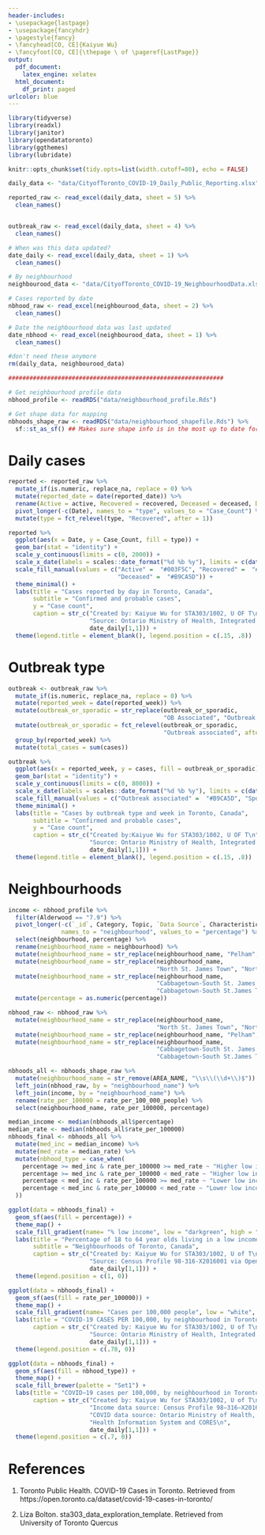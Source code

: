 ---
header-includes:
- \usepackage{lastpage}
- \usepackage{fancyhdr}
- \pagestyle{fancy}
- \fancyhead[CO, CE]{Kaiyue Wu}
- \fancyfoot[CO, CE]{\thepage \ of \pageref{LastPage}}
output:
  pdf_document:
    latex_engine: xelatex
  html_document:
    df_print: paged
urlcolor: blue
---


```{r setup, echo=FALSE, message=FALSE}

library(tidyverse)
library(readxl)
library(janitor)
library(opendatatoronto)
library(ggthemes)
library(lubridate)

knitr::opts_chunk$set(tidy.opts=list(width.cutoff=80), echo = FALSE)
```


```{r load_data, echo=FALSE}
daily_data <- "data/CityofToronto_COVID-19_Daily_Public_Reporting.xlsx"

reported_raw <- read_excel(daily_data, sheet = 5) %>% 
  clean_names()


outbreak_raw <- read_excel(daily_data, sheet = 4) %>% 
  clean_names()

# When was this data updated?
date_daily <- read_excel(daily_data, sheet = 1) %>% 
  clean_names()

# By neighbourhood
neighbourood_data <- "data/CityofToronto_COVID-19_NeighbourhoodData.xlsx"

# Cases reported by date
nbhood_raw <- read_excel(neighbourood_data, sheet = 2) %>% 
  clean_names()

# Date the neighbourhood data was last updated
date_nbhood <- read_excel(neighbourood_data, sheet = 1) %>% 
  clean_names()

#don't need these anymore
rm(daily_data, neighbourood_data)

#############################################################

# Get neighbourhood profile data
nbhood_profile <- readRDS("data/neighbourhood_profile.Rds")

# Get shape data for mapping 
nbhoods_shape_raw <- readRDS("data/neighbourhood_shapefile.Rds") %>% 
  sf::st_as_sf() ## Makes sure shape info is in the most up to date format

```

# Daily cases

```{r cases_dw}
reported <- reported_raw %>%
  mutate_if(is.numeric, replace_na, replace = 0) %>%
  mutate(reported_date = date(reported_date)) %>%
  rename(Active = active, Recovered = recovered, Deceased = deceased, Date = reported_date) %>%
  pivot_longer(-c(Date), names_to = "type", values_to = "Case_Count") %>%
  mutate(type = fct_relevel(type, "Recovered", after = 1))
```

```{r cases_vis}
reported %>%
  ggplot(aes(x = Date, y = Case_Count, fill = type)) +
  geom_bar(stat = "identity") +
  scale_y_continuous(limits = c(0, 2000)) +
  scale_x_date(labels = scales::date_format("%d %b %y"), limits = c(date("2020-01-01"), Sys.Date())) +
  scale_fill_manual(values = c("Active" =  "#003F5C", "Recovered" =  "#86BCB6",
                               "Deceased" =  "#B9CA5D")) +
  theme_minimal() +
  labs(title = "Cases reported by day in Toronto, Canada",
       subtitle = "Confirmed and probable cases",
       y = "Case count",
       caption = str_c("Created by: Kaiyue Wu for STA303/1002, U OF T\n",
                       "Source: Ontario Ministry of Health, Integrated Public Health Information System and CORES\n",
                       date_daily[1,1])) +
  theme(legend.title = element_blank(), legend.position = c(.15, .8))
```

\newpage
# Outbreak type


```{r outbreak_dw}
outbreak <- outbreak_raw %>%
  mutate_if(is.numeric, replace_na, replace = 0) %>%
  mutate(reported_week = date(reported_week)) %>%
  mutate(outbreak_or_sporadic = str_replace(outbreak_or_sporadic,
                                            "OB Associated", "Outbreak associated")) %>%
  mutate(outbreak_or_sporadic = fct_relevel(outbreak_or_sporadic,
                                            "Outbreak associated", after = 1)) %>%
  group_by(reported_week) %>%
  mutate(total_cases = sum(cases))
```


```{r outbreak_vis, warning= FALSE}
outbreak %>%
  ggplot(aes(x = reported_week, y = cases, fill = outbreak_or_sporadic)) +
  geom_bar(stat = "identity") +
  scale_y_continuous(limits = c(0, 8000)) +
  scale_x_date(labels = scales::date_format("%d %b %y"), limits = c(date("2020-01-01"), Sys.Date())) +
  scale_fill_manual(values = c("Outbreak associated" =  "#B9CA5D", "Sporadic" =  "#86BCB6")) +
  theme_minimal() +
  labs(title = "Cases by outbreak type and week in Toronto, Canada",
       subtitle = "Confirmed and probable cases",
       y = "Case count",
       caption = str_c("Created by:Kaiyue Wu for STA303/1002, U OF T\n",
                       "Source: Ontario Ministry of Health, Integrated Public Health Information System and CORES\n",
                       date_daily[1,1])) +
  theme(legend.title = element_blank(), legend.position = c(.15, .8))
```

\newpage
# Neighbourhoods

```{r nbhood_dw_1}
income <- nbhood_profile %>%
  filter(Alderwood == "7.9") %>%
  pivot_longer(-c(`_id`, Category, Topic, `Data Source`, Characteristic),
               names_to = "neighbourhood", values_to = "percentage") %>%
  select(neighbourhood, percentage) %>%
  rename(neighbourhood_name = neighbourhood) %>%
  mutate(neighbourhood_name = str_replace(neighbourhood_name, "Pelham", "Pellam")) %>%
  mutate(neighbourhood_name = str_replace(neighbourhood_name,
                                          "North St. James Town", "North St.James Town")) %>%
  mutate(neighbourhood_name = str_replace(neighbourhood_name,
                                          "Cabbagetown-South St. James Town",
                                          "Cabbagetown-South St.James Town")) %>%
  mutate(percentage = as.numeric(percentage))
```


```{r nbhood_dw_2}
nbhood_raw <- nbhood_raw %>%
  mutate(neighbourhood_name = str_replace(neighbourhood_name,
                                          "North St. James Town", "North St.James Town")) %>%
  mutate(neighbourhood_name = str_replace(neighbourhood_name, "Pelham", "Pellam")) %>%
  mutate(neighbourhood_name = str_replace(neighbourhood_name,
                                          "Cabbagetown-South St. James Town",
                                          "Cabbagetown-South St.James Town"))

nbhoods_all <- nbhoods_shape_raw %>%
  mutate(neighbourhood_name = str_remove(AREA_NAME, "\\s\\(\\d+\\)$")) %>%
  left_join(nbhood_raw, by = "neighbourhood_name") %>%
  left_join(income, by = "neighbourhood_name") %>%
  rename(rate_per_100000 = rate_per_100_000_people) %>%
  select(neighbourhood_name, rate_per_100000, percentage)
```


```{r nbhood_dw_3}
median_income <- median(nbhoods_all$percentage)
median_rate <- median(nbhoods_all$rate_per_100000)
nbhoods_final <- nbhoods_all %>%
  mutate(med_inc = median_income) %>%
  mutate(med_rate = median_rate) %>%
  mutate(nbhood_type = case_when(
    percentage >= med_inc & rate_per_100000 >= med_rate ~ "Higher low income rate, higher case rate",
    percentage >= med_inc & rate_per_100000 < med_rate ~ "Higher low income rate, lower case rate",
    percentage < med_inc & rate_per_100000 >= med_rate ~ "Lower low income rate, higher case rate",
    percentage < med_inc & rate_per_100000 < med_rate ~ "Lower low income rate, lower case rate"
  ))
```


```{r neighbourhood_graphs_1, fig.height=4, warning= FALSE}
ggplot(data = nbhoods_final) +
  geom_sf(aes(fill = percentage)) +
  theme_map() +
  scale_fill_gradient(name= "% low income", low = "darkgreen", high = "lightgrey") +
  labs(title = "Percentage of 18 to 64 year olds living in a low income family (2015)",
       subtitle = "Neighbourhoods of Toronto, Canada",
       caption = str_c("Created by: Kaiyue Wu for STA303/1002, U of T\n",
                       "Source: Census Profile 98-316-X2016001 via OpenData Toronto\n",
                       date_daily[1,1])) +
  theme(legend.position = c(1, 0))
```

```{r neighbourhood_graphs_2, fig.height=4, warning= FALSE}
ggplot(data = nbhoods_final) +
  geom_sf(aes(fill = rate_per_100000)) +
  theme_map() +
  scale_fill_gradient(name= "Cases per 100,000 people", low = "white", high = "darkorange") +
  labs(title = "COVID-19 CASES PER 100,000, by neighbourhood in Toronto, Canada",
       caption = str_c("Created by: Kaiyue Wu for STA303/1002, U of T\n",
                       "Source: Ontario Ministry of Health, Integrated Public Health Information System and CORES\n",
                       date_daily[1,1])) +
  theme(legend.position = c(.78, 0))
```


```{r neighbourhood_graphs_3, fig.height=4, warning= FALSE}
ggplot(data = nbhoods_final) +
  geom_sf(aes(fill = nbhood_type)) +
  theme_map() +
  scale_fill_brewer(palette = "Set1") +
  labs(title = "COVID−19 cases per 100,000, by neighbourhood in Toronto, Canada",
       caption = str_c("Created by: Kaiyue Wu for STA303/1002, U of T\n",
                       "Income data source: Census Profile 98−316−X2016001 via OpenData Toronto\n",
                       "COVID data source: Ontario Ministry of Health, Integrated Public\n",
                       "Health Information System and CORES\n",
                       date_daily[1,1])) +
  theme(legend.position = c(.7, 0))
```


# References
1. Toronto Public Health. COVID-19 Cases in Toronto. Retrieved from https://open.toronto.ca/dataset/covid-19-cases-in-toronto/

2. Liza Bolton. sta303_data_exploration_template. Retrieved from University of Toronto Quercus

